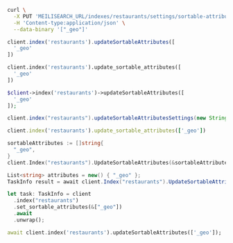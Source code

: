 <CodeGroup>

```bash cURL
curl \
  -X PUT 'MEILISEARCH_URL/indexes/restaurants/settings/sortable-attributes' \
  -H 'Content-type:application/json' \
  --data-binary '["_geo"]'
```

```javascript JS
client.index('restaurants').updateSortableAttributes([
  '_geo'
])
```

```python Python
client.index('restaurants').update_sortable_attributes([
  '_geo'
])
```

```php PHP
$client->index('restaurants')->updateSortableAttributes([
  '_geo'
]);
```

```java Java
client.index("restaurants").updateSortableAttributesSettings(new String[] {"_geo"});
```

```ruby Ruby
client.index('restaurants').update_sortable_attributes(['_geo'])
```

```go Go
sortableAttributes := []string{
  "_geo",
}
client.Index("restaurants").UpdateSortableAttributes(&sortableAttributes)
```

```csharp C#
List<string> attributes = new() { "_geo" };
TaskInfo result = await client.Index("restaurants").UpdateSortableAttributesAsync(attributes);
```

```rust Rust
let task: TaskInfo = client
  .index("restaurants")
  .set_sortable_attributes(&["_geo"])
  .await
  .unwrap();
```

```dart Dart
await client.index('restaurants').updateSortableAttributes(['_geo']);
```
</CodeGroup>